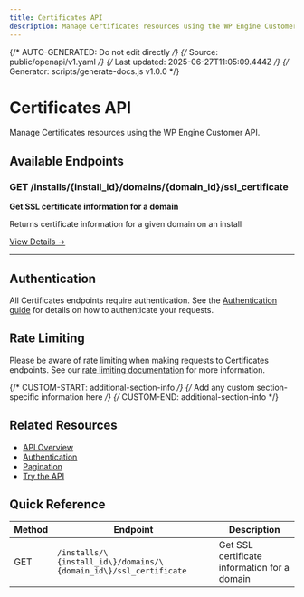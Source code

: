 ```yaml
---
title: Certificates API
description: Manage Certificates resources using the WP Engine Customer API
---
```


{/* AUTO-GENERATED: Do not edit directly */}
{/* Source: public/openapi/v1.yaml */}
{/* Last updated: 2025-06-27T11:05:09.444Z */}
{/* Generator: scripts/generate-docs.js v1.0.0 */}

# Certificates API

Manage Certificates resources using the WP Engine Customer API.

## Available Endpoints

### GET /installs/\{install_id\}/domains/\{domain_id\}/ssl_certificate

**Get SSL certificate information for a domain**

Returns certificate information for a given domain on an install

[View Details →](/api-reference/endpoints/certificates/get-domain-certificate/)

---


## Authentication

All Certificates endpoints require authentication. See the [Authentication guide](/api-reference/authentication/) for details on how to authenticate your requests.

## Rate Limiting

Please be aware of rate limiting when making requests to Certificates endpoints. See our [rate limiting documentation](/api-reference/overview/#rate-limiting) for more information.

{/* CUSTOM-START: additional-section-info */}
{/* Add any custom section-specific information here */}
{/* CUSTOM-END: additional-section-info */}

## Related Resources

- [API Overview](/api-reference/overview/)
- [Authentication](/api-reference/authentication/)
- [Pagination](/api-reference/pagination/)
- [Try the API](/try/playground/)

## Quick Reference

| Method | Endpoint | Description |
|--------|----------|-------------|
| GET | `/installs/\{install_id\}/domains/\{domain_id\}/ssl_certificate` | Get SSL certificate information for a domain |
